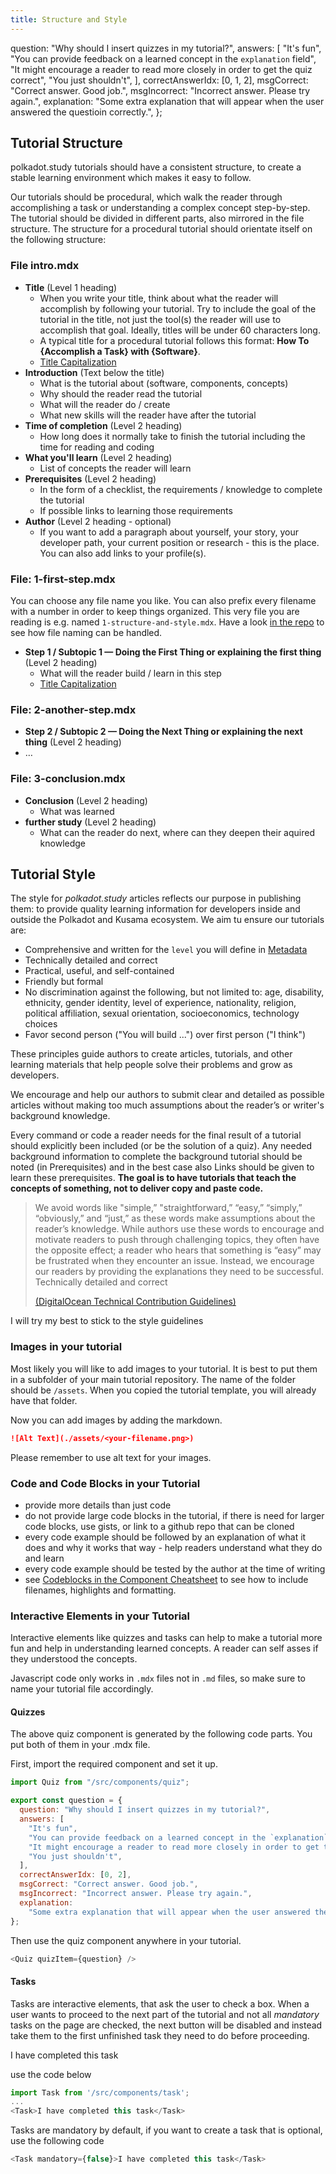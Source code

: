 ```yaml
---
title: Structure and Style
---
```



  question: "Why should I insert quizzes in my tutorial?",
  answers: [
    "It's fun",
    "You can provide feedback on a learned concept in the `explanation` field",
    "It might encourage a reader to read more closely in order to get the quiz correct",
    "You just shouldn't",
  ],
  correctAnswerIdx: [0, 1, 2],
  msgCorrect: "Correct answer. Good job.",
  msgIncorrect: "Incorrect answer. Please try again.",
  explanation:
    "Some extra explanation that will appear when the user answered the questioin correctly.",
};

## Tutorial Structure

polkadot.study tutorials should have a consistent structure, to create a stable
learning environment which makes it easy to follow.

Our tutorials should be procedural, which walk the reader through accomplishing
a task or understanding a complex concept step-by-step. The tutorial should be
divided in different parts, also mirrored in the file structure. The structure
for a procedural tutorial should orientate itself on the following structure:

### File intro.mdx

- **Title** (Level 1 heading)
  - When you write your title, think about what the reader will accomplish by
    following your tutorial. Try to include the goal of the tutorial in the
    title, not just the tool(s) the reader will use to accomplish that goal.
    Ideally, titles will be under 60 characters long.
  - A typical title for a procedural tutorial follows this format: **How To
    \{Accomplish a Task\} with \{Software\}**.
  - [Title Capitalization](https://capitalizemytitle.com/)
- **Introduction** (Text below the title)
  - What is the tutorial about (software, components, concepts)
  - Why should the reader read the tutorial
  - What will the reader do / create
  - What new skills will the reader have after the tutorial
- **Time of completion** (Level 2 heading)
  - How long does it normally take to finish the tutorial including the time for
    reading and coding
- **What you'll learn** (Level 2 heading)
  - List of concepts the reader will learn
- **Prerequisites** (Level 2 heading)
  - In the form of a checklist, the requirements / knowledge to complete the
    tutorial
  - If possible links to learning those requirements
- **Author** (Level 2 heading - optional)
  - If you want to add a paragraph about yourself, your story, your developer
    path, your current position or research - this is the place. You can also
    add links to your profile(s).

### File: 1-first-step.mdx

<Box type="info">You can choose any file name you like. You can also prefix every filename with a
number in order to keep things organized. This very file you are reading is e.g.
named `1-structure-and-style.mdx`. Have a look
[in the repo](https://github.com/PolkadotStudy/website/tree/staging/docs/authors/new-tutorial-on-polkadot-study)
to see how file naming can be handled.</Box>

- **Step 1 / Subtopic 1 — Doing the First Thing or explaining the first thing**
  (Level 2 heading)
  - What will the reader build / learn in this step
  - [Title Capitalization](https://capitalizemytitle.com/)

### File: 2-another-step.mdx

- **Step 2 / Subtopic 2 — Doing the Next Thing or explaining the next thing**
  (Level 2 heading)
- …

### File: 3-conclusion.mdx

- **Conclusion** (Level 2 heading)
  - What was learned
- **further study** (Level 2 heading)
  - What can the reader do next, where can they deepen their aquired knowledge

## Tutorial Style

The style for _polkadot.study_ articles reflects our purpose in publishing them:
to provide quality learning information for developers inside and outside the
Polkadot and Kusama ecosystem. We aim tu ensure our tutorials are:

- Comprehensive and written for the `level` you will define in
  [Metadata](metadata)
- Technically detailed and correct
- Practical, useful, and self-contained
- Friendly but formal
- No discrimination against the following, but not limited to: age, disability,
  ethnicity, gender identity, level of experience, nationality, religion,
  political affiliation, sexual orientation, socioeconomics, technology choices
- Favor second person ("You will build ...") over first person ("I think")

These principles guide authors to create articles, tutorials, and other learning
materials that help people solve their problems and grow as developers.

We encourage and help our authors to submit clear and detailed as possible
articles without making too much assumptions about the reader’s or writer's
background knowledge.

Every command or code a reader needs for the final result of a tutorial should
explicitly been included (or be the solution of a quiz). Any needed background
information to complete the background tutorial should be noted (in
Prerequisites) and in the best case also Links should be given to learn these
prerequisites. **The goal is to have tutorials that teach the concepts of
something, not to deliver copy and paste code.**

> We avoid words like "simple,” "straightforward,” “easy,” “simply,”
> “obviously,” and “just,” as these words make assumptions about the reader’s
> knowledge. While authors use these words to encourage and motivate readers to
> push through challenging topics, they often have the opposite effect; a reader
> who hears that something is “easy” may be frustrated when they encounter an
> issue. Instead, we encourage our readers by providing the explanations they
> need to be successful. Technically detailed and correct
>
> [(DigitalOcean Technical Contribution Guidelines)](https://www.digitalocean.com/community/tutorials/digitalocean-s-technical-writing-guidelines)

<Task>I will try my best to stick to the style guidelines</Task>

### Images in your tutorial

Most likely you will like to add images to your tutorial. It is best to put them
in a subfolder of your main tutorial repository. The name of the folder should
be `/assets`. When you copied the tutorial template, you will already have that
folder.

Now you can add images by adding the markdown.

```md
![Alt Text](./assets/<your-filename.png>)
```

<Box type="info">Please remember to use alt text for your images.</Box>

### Code and Code Blocks in your Tutorial

- provide more details than just code
- do not provide large code blocks in the tutorial, if there is need for larger
  code blocks, use gists, or link to a github repo that can be cloned
- every code example should be followed by an explanation of what it does and
  why it works that way - help readers understand what they do and learn
- every code example should be tested by the author at the time of writing
- see [Codeblocks in the Component Cheatsheet](components-cheatsheet) to see how
  to include filenames, highlights and formatting.

### Interactive Elements in your Tutorial

Interactive elements like quizzes and tasks can help to make a tutorial more fun
and help in understanding learned concepts. A reader can self asses if they
understood the concepts.

<Box type="info">Javascript code only works in `.mdx` files not in `.md` files, so make sure to
name your tutorial file accordingly.</Box>

#### Quizzes

<Quiz quizItem={question} />

The above quiz component is generated by the following code parts. You put both
of them in your .mdx file.

First, import the required component and set it up.

```js
import Quiz from "/src/components/quiz";

export const question = {
  question: "Why should I insert quizzes in my tutorial?",
  answers: [
    "It's fun",
    "You can provide feedback on a learned concept in the `explanation` field",
    "It might encourage a reader to read more closely in order to get the quiz correct",
    "You just shouldn't",
  ],
  correctAnswerIdx: [0, 2],
  msgCorrect: "Correct answer. Good job.",
  msgIncorrect: "Incorrect answer. Please try again.",
  explanation:
    "Some extra explanation that will appear when the user answered the questioin correctly.",
};
```

Then use the quiz component anywhere in your tutorial.

```js
<Quiz quizItem={question} />
```

#### Tasks

Tasks are interactive elements, that ask the user to check a box. When a user
wants to proceed to the next part of the tutorial and not all _mandatory_ tasks
on the page are checked, the next button will be disabled and instead take them
to the first unfinished task they need to do before proceeding.

<Task>I have completed this task</Task>

use the code below

```js
import Task from '/src/components/task';
...
<Task>I have completed this task</Task>
```

Tasks are mandatory by default, if you want to create a task that is optional,
use the following code

```js
<Task mandatory={false}>I have completed this task</Task>
```
